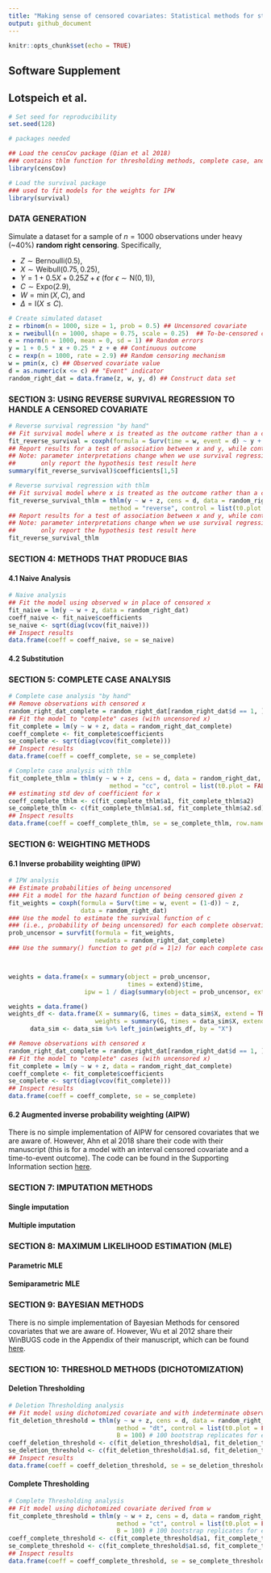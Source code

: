 ```yaml
---
title: "Making sense of censored covariates: Statistical methods for studies of Huntington’s disease"
output: github_document
---
```


```r
knitr::opts_chunk$set(echo = TRUE)
```

## Software Supplement
## Lotspeich et al. 

```r
# Set seed for reproducibility
set.seed(128)
```

```r
# packages needed 

## Load the censCov package (Qian et al 2018)
### contains thlm function for thresholding methods, complete case, and reverse survival regression
library(censCov)

# Load the survival package 
### used to fit models for the weights for IPW
library(survival) 
```

### DATA GENERATION

Simulate a dataset for a sample of $n = 1000$ observations under heavy (~40%) **random right censoring**. Specifically, 

  -   $Z \sim \textrm{Bernoulli}(0.5)$,
  -   $X \sim \textrm{Weibull}(0.75, 0.25)$,
  -   $Y = 1 + 0.5X + 0.25Z + \epsilon$ (for $\epsilon \sim \textrm{N}(0, 1)$),
  -   $C \sim \textrm{Expo}(2.9)$,
  -   $W = \min(X, C)$, and 
  -   $\Delta = \textrm{I}(X \leq C)$. 

```r
# Create simulated dataset 
z = rbinom(n = 1000, size = 1, prob = 0.5) ## Uncensored covariate
x = rweibull(n = 1000, shape = 0.75, scale = 0.25)  ## To-be-censored covariate
e = rnorm(n = 1000, mean = 0, sd = 1) ## Random errors
y = 1 + 0.5 * x + 0.25 * z + e ## Continuous outcome
c = rexp(n = 1000, rate = 2.9) ## Random censoring mechanism
w = pmin(x, c) ## Observed covariate value
d = as.numeric(x <= c) ## "Event" indicator
random_right_dat = data.frame(z, w, y, d) ## Construct data set
```

### SECTION 3: USING REVERSE SURVIVAL REGRESSION TO HANDLE A CENSORED COVARIATE

```r
# Reverse survival regression "by hand"
## Fit survival model where x is treated as the outcome rather than a covariate
fit_reverse_survival = coxph(formula = Surv(time = w, event = d) ~ y + z, data = random_right_dat)
## Report results for a test of association between x and y, while controlling for z
## Note: parameter interpretations change when we use survival regression, so we
##       only report the hypothesis test result here
summary(fit_reverse_survival)$coefficients[1,5]
```

```r
# Reverse survival regression with thlm
## Fit survival model where x is treated as the outcome rather than a covariate
fit_reverse_survival_thlm = thlm(y ~ w + z, cens = d, data = random_right_dat,
                            method = "reverse", control = list(t0.plot = FALSE))
## Report results for a test of association between x and y, while controlling for z
## Note: parameter interpretations change when we use survival regression, so we
##       only report the hypothesis test result here
fit_reverse_survival_thlm
```

### SECTION 4: METHODS THAT PRODUCE BIAS 

#### 4.1 Naive Analysis

```r
# Naive analysis
## Fit the model using observed w in place of censored x
fit_naive = lm(y ~ w + z, data = random_right_dat)
coeff_naive <- fit_naive$coefficients
se_naive <- sqrt(diag(vcov(fit_naive)))
## Inspect results
data.frame(coeff = coeff_naive, se = se_naive)
```

#### 4.2 Substitution 

### SECTION 5: COMPLETE CASE ANALYSIS 

```r
# Complete case analysis "by hand"
## Remove observations with censored x
random_right_dat_complete = random_right_dat[random_right_dat$d == 1, ]
## Fit the model to "complete" cases (with uncensored x)
fit_complete = lm(y ~ w + z, data = random_right_dat_complete)
coeff_complete <- fit_complete$coefficients
se_complete <- sqrt(diag(vcov(fit_complete)))
## Inspect results
data.frame(coeff = coeff_complete, se = se_complete)
```

```r
# Complete case analysis with thlm
fit_complete_thlm = thlm(y ~ w + z, cens = d, data = random_right_dat,
                            method = "cc", control = list(t0.plot = FALSE))
## estimating std dev of coefficient for x
coeff_complete_thlm <- c(fit_complete_thlm$a1, fit_complete_thlm$a2)
se_complete_thlm <- c(fit_complete_thlm$a1.sd, fit_complete_thlm$a2.sd)
## Inspect results
data.frame(coeff = coeff_complete_thlm, se = se_complete_thlm, row.names = c("x", "z"))
```

### SECTION 6: WEIGHTING METHODS

#### 6.1 Inverse probability weighting (IPW)

```r
# IPW analysis
## Estimate probabilities of being uncensored
### Fit a model for the hazard function of being censored given z 
fit_weights = coxph(formula = Surv(time = w, event = (1-d)) ~ z, 
                    data = random_right_dat)
### Use the model to estimate the survival function of c
### (i.e., probability of being uncensored) for each complete observation
prob_uncensor = survfit(formula = fit_weights, 
                        newdata = random_right_dat_complete)
### Use the summary() function to get p(d = 1|z) for each complete case



weights = data.frame(x = summary(object = prob_uncensor, 
                                 times = extend)$time, 
                     ipw = 1 / diag(summary(object = prob_uncensor, extend = TRUE)$surv))

weights = data.frame()
weights_df <- data.frame(X = summary(G, times = data_sim$X, extend = TRUE)$time,
                        weights = summary(G, times = data_sim$X, extend = TRUE)$surv %>% diag())
      data_sim <- data_sim %>% left_join(weights_df, by = "X")

## Remove observations with censored x
random_right_dat_complete = random_right_dat[random_right_dat$d == 1, ]
## Fit the model to "complete" cases (with uncensored x)
fit_complete = lm(y ~ w + z, data = random_right_dat_complete)
coeff_complete <- fit_complete$coefficients
se_complete <- sqrt(diag(vcov(fit_complete)))
## Inspect results
data.frame(coeff = coeff_complete, se = se_complete)
```

#### 6.2 Augmented inverse probability weighting (AIPW) 

There is no simple implementation of AIPW for censored covariates that we are aware of. However, Ahn et al 2018 share their code with their manuscript (this is for a model with an interval censored covariate and a time-to-event outcome). The code can be found in the Supporting Information section [here](https://doi.org/10.1002/bimj.201700090).

### SECTION 7: IMPUTATION METHODS

#### Single imputation 

#### Multiple imputation

### SECTION 8: MAXIMUM LIKELIHOOD ESTIMATION (MLE) 

#### Parametric MLE 

#### Semiparametric MLE 

### SECTION 9: BAYESIAN METHODS

There is no simple implementation of Bayesian Methods for censored covariates that we are aware of. However, Wu et al 2012 share their WinBUGS code in the Appendix of their manuscript, which can be found [here](https://doi.org/10.1080/02664763.2012.681362).

### SECTION 10: THRESHOLD METHODS (DICHOTOMIZATION) 

#### Deletion Thresholding

```r
# Deletion Thresholding analysis
## Fit model using dichotomized covariate and with indeterminate observations deleted
fit_deletion_threshold = thlm(y ~ w + z, cens = d, data = random_right_dat,
                              method = "dt", control = list(t0.plot = FALSE),
                              B = 100) # 100 bootstrap replicates for estimating std dev of coefficient for x
coeff_deletion_threshold <- c(fit_deletion_threshold$a1, fit_deletion_threshold$a2)
se_deletion_threshold <- c(fit_deletion_threshold$a1.sd, fit_deletion_threshold$a2.sd)
## Inspect results
data.frame(coeff = coeff_deletion_threshold, se = se_deletion_threshold, row.names = c("x", "z"))
```

#### Complete Thresholding

```r
# Complete Thresholding analysis
## Fit model using dichotomized covariate derived from w
fit_complete_threshold = thlm(y ~ w + z, cens = d, data = random_right_dat,
                              method = "ct", control = list(t0.plot = FALSE),
                              B = 100) # 100 bootstrap replicates for estimating std dev of coefficient for x
coeff_complete_threshold <- c(fit_complete_threshold$a1, fit_complete_threshold$a2)
se_complete_threshold <- c(fit_complete_threshold$a1.sd, fit_complete_threshold$a2.sd)
## Inspect results
data.frame(coeff = coeff_complete_threshold, se = se_complete_threshold, row.names = c("x", "z"))
```



